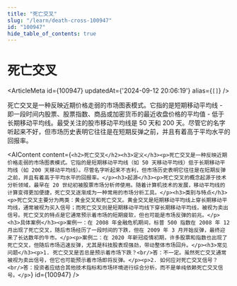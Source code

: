 ```yaml
---
title: "死亡交叉"
slug: "/learn/death-cross-100947"
id: "100947"
hide_table_of_contents: true
---
```



# 死亡交叉

<ArticleMeta id={100947} updatedAt={'2024-09-12 20:06:19'} alias={`[]`} />
<div className='border-solid border-b border-t-0 my-4 border-[var(--ifm-color-gray-300)]' />

死亡交叉是一种反映近期价格走弱的市场图表模式。它指的是短期移动平均线 - 即一段时间内股票、股票指数、商品或加密货币的最近收盘价格的平均值 - 低于长期移动平均线。最受关注的股市移动平均线是 50 天和 200 天。尽管它的名字听起来不好，但市场历史表明它往往是在短期反弹之前，并且有着高于平均水平的回报率。

<AIContent content={`<h2>死亡交叉</h2><h3>定义</h3><p>死亡交叉是一种反映近期价格走弱的市场图表模式。它指的是短期移动平均线（如 50 天移动平均线）低于长期移动平均线（如 200 天移动平均线）。尽管名字听起来不吉利，但市场历史表明它往往是在短期反弹之前，并且有着高于平均水平的回报率。</p><h3>起源</h3><p>死亡交叉的概念起源于技术分析领域，最早在 20 世纪初被股票市场分析师使用。随着计算机技术的发展，移动平均线的计算变得更加便捷，死亡交叉逐渐成为一种常用的市场分析工具。</p><h3>类别与特点</h3><p>死亡交叉主要分为两类：黄金交叉和死亡交叉。黄金交叉是短期移动平均线上穿长期移动平均线，通常被视为买入信号；而死亡交叉则是短期移动平均线下穿长期移动平均线，被视为卖出信号。死亡交叉的特点是它通常预示着市场的短期疲软，但也可能是市场反弹的前兆。</p><h3>具体案例</h3><p>案例一：在 2008 年金融危机期间，标普 500 指数在 2008 年 12 月出现了死亡交叉，随后市场经历了一段时间的下跌，但在 2009 年 3 月开始反弹，最终迎来了长达数年的牛市。</p><p>案例二：在 2020 年新冠疫情初期，许多股票和指数也出现了死亡交叉，但随后市场迅速反弹，尤其是科技股表现强劲，带动整体市场回升。</p><h3>常见问题</h3><p>1. 死亡交叉是否总是预示着市场下跌？<br/>答：不一定。虽然死亡交叉通常被视为卖出信号，但它也可能预示着市场即将反弹。</p><p>2. 如何应对死亡交叉信号？<br/>答：投资者应结合其他技术指标和市场环境进行综合分析，而不是单纯依赖死亡交叉信号。</p>`} id={100947} />
